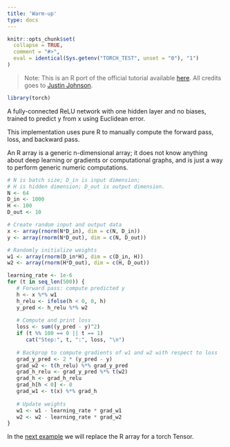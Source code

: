 ```yaml
---
title: 'Warm-up'
type: docs
---
```


```r
knitr::opts_chunk$set(
  collapse = TRUE,
  comment = "#>",
  eval = identical(Sys.getenv("TORCH_TEST", unset = "0"), "1")
)
```

> Note: This is an R port of the official tutorial available [here](https://pytorch.org/tutorials/beginner/examples_tensor/two_layer_net_numpy.html#sphx-glr-beginner-examples-tensor-two-layer-net-numpy-py). All credits goes to [Justin Johnson](https://github.com/jcjohnson/pytorch-examples).

```r
library(torch)
```

A fully-connected ReLU network with one hidden layer and no biases, trained to predict y from x using Euclidean error.

This implementation uses pure R to manually compute the forward pass, loss, and backward pass.

An R array is a generic n-dimensional array; it does not know anything about deep learning or gradients or computational graphs, and is just a way to perform generic numeric computations.

```r
# N is batch size; D_in is input dimension;
# H is hidden dimension; D_out is output dimension.
N <- 64
D_in <- 1000
H <- 100
D_out <- 10

# Create random input and output data
x <- array(rnorm(N*D_in), dim = c(N, D_in))
y <- array(rnorm(N*D_out), dim = c(N, D_out))

# Randomly initialize weights
w1 <- array(rnorm(D_in*H), dim = c(D_in, H))
w2 <- array(rnorm(H*D_out), dim = c(H, D_out))

learning_rate <- 1e-6
for (t in seq_len(500)) {
   # Forward pass: compute predicted y
   h <- x %*% w1
   h_relu <- ifelse(h < 0, 0, h)
   y_pred <- h_relu %*% w2
   
   # Compute and print loss
   loss <- sum((y_pred - y)^2)
   if (t %% 100 == 0 || t == 1)
      cat("Step:", t, ":", loss, "\n")
   
   # Backprop to compute gradients of w1 and w2 with respect to loss
   grad_y_pred <- 2 * (y_pred - y)
   grad_w2 <- t(h_relu) %*% grad_y_pred
   grad_h_relu <- grad_y_pred %*% t(w2)
   grad_h <- grad_h_relu
   grad_h[h < 0] <- 0
   grad_w1 <- t(x) %*% grad_h
   
   # Update weights
   w1 <- w1 - learning_rate * grad_w1
   w2 <- w2 - learning_rate * grad_w2
}
```

In the [next example](tensors.html) we will replace the R array for a torch Tensor.


